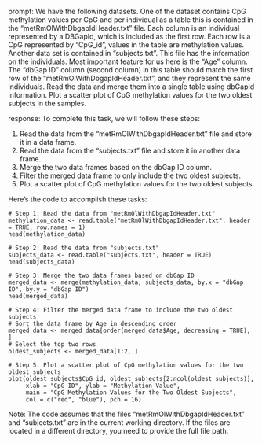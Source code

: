 prompt:
We have the following datasets. One of the dataset contains CpG methylation values per CpG and per individual as a table this is contained in the “metRmOlWithDbgapIdHeader.txt” file. Each column is an individual represented by a DBGapId, which is included as the first row. Each row is a CpG represented by "CpG_id", values in the table are methylation values. Another data set is contained in “subjects.txt”. This file has the information on the individuals. Most important feature for us here is the "Age" column. The "dbGap ID" column (second column) in this table should match the first row of the "metRmOlWithDbgapIdHeader.txt", and they represent the same individuals. Read the data and merge them into a single table using dbGapId information. Plot a scatter plot of CpG methylation values for the two oldest subjects in the samples.

response:
To complete this task, we will follow these steps:

1. Read the data from the "metRmOlWithDbgapIdHeader.txt" file and store it in a data frame.
2. Read the data from the "subjects.txt" file and store it in another data frame.
3. Merge the two data frames based on the dbGap ID column.
4. Filter the merged data frame to only include the two oldest subjects.
5. Plot a scatter plot of CpG methylation values for the two oldest subjects.

Here's the code to accomplish these tasks:

```
# Step 1: Read the data from "metRmOlWithDbgapIdHeader.txt"
methylation_data <- read.table("metRmOlWithDbgapIdHeader.txt", header = TRUE, row.names = 1)
head(methylation_data)

# Step 2: Read the data from "subjects.txt"
subjects_data <- read.table("subjects.txt", header = TRUE)
head(subjects_data)

# Step 3: Merge the two data frames based on dbGap ID
merged_data <- merge(methylation_data, subjects_data, by.x = "dbGap ID", by.y = "dbGap ID")
head(merged_data)

# Step 4: Filter the merged data frame to include the two oldest subjects
# Sort the data frame by Age in descending order
merged_data <- merged_data[order(merged_data$Age, decreasing = TRUE), ]
# Select the top two rows
oldest_subjects <- merged_data[1:2, ]

# Step 5: Plot a scatter plot of CpG methylation values for the two oldest subjects
plot(oldest_subjects$CpG_id, oldest_subjects[2:ncol(oldest_subjects)], 
     xlab = "CpG ID", ylab = "Methylation Value", 
     main = "CpG Methylation Values for the Two Oldest Subjects",
     col = c("red", "blue"), pch = 16)
```

Note: The code assumes that the files "metRmOlWithDbgapIdHeader.txt" and "subjects.txt" are in the current working directory. If the files are located in a different directory, you need to provide the full file path.
